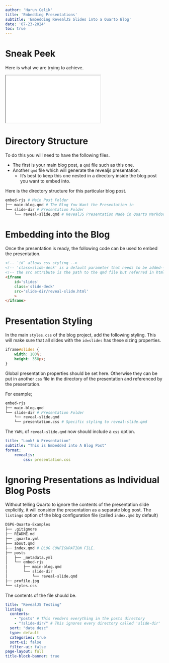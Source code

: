 ```yaml
---
author: 'Harun Celik'
title: 'Embedding Presentations'
subtitle: 'Embedding RevealJS Slides into a Quarto Blog'
date: '07-23-2024'
toc: true
---
```


# Sneak Peek

Here is what we are trying to achieve.

```{=html}
<iframe 
    id='slides' 
    class='slide-deck'
    src='slide-dir/reveal-slide.html' 
    >
</iframe>
```

# Directory Structure

To do this you will need to have the following files. 

* The first is your main blog post, a `qmd` file such as this one. 
* Another `qmd` file which will generate the revealjs presentation. 
    - It's best to keep this one nested in a directory inside the blog post you want to embed into.

Here is the directory structure for this particular blog post.

```bash
embed-rjs # Main Post Folder
├── main-blog.qmd # The Blog You Want the Presentation in
└── slide-dir # Presentation Folder
    └── reveal-slide.qmd # RevealJS Presentation Made in Quarto Markdown
```

# Embedding into the Blog

Once the presentation is ready, the following code can be used to embed the presentation.

```html
<!-- `id` allows css styling -->
<!-- 'class=slide-deck' is a default parameter that needs to be added-->
<!-- the src attribute is the path to the qmd file but referred in html-->
<iframe 
    id='slides' 
    class='slide-deck'
    src='slide-dir/reveal-slide.html' 
    >
</iframe>
```

# Presentation Styling

In the main `styles.css` of the blog project, add the following styling. This will make sure that all slides with the `id=slides` has these sizing properties.

```css
iframe#slides {
    width: 100%;
    height: 350px;
}
```

Global presentation properties should be set here. Otherwise they can be put in another `css` file in the directory of the presentation and referenced by the presentation.

For example;

```bash
embed-rjs 
├── main-blog.qmd 
└── slide-dir # Presentation Folder
    └── reveal-slide.qmd 
    └── presentation.css # Specific styling to reveal-slide.qmd 
```

The `YAML` of `reveal-slide.qmd` now should include a `css` option. 
```yaml
title: "Look! A Presentation"
subtitle: "This is Embedded into A Blog Post"
format: 
    revealjs:
        css: presentation.css

```

# Ignoring Presentations as Individual Blog Posts

Without telling Quarto to ignore the contents of the presentation slide explicitly, it will consider the presentation as a separate blog post. The `listings` option of the blog configuration file (called `index.qmd` by default)

```bash
DSPG-Quarto-Examples
├── .gitignore
├── README.md
├── _quarto.yml
├── about.qmd
├── index.qmd # BLOG CONFIGURATION FILE.
├── posts
│   ├── _metadata.yml
│   └── embed-rjs
│       ├── main-blog.qmd
│       └── slide-dir
│           └── reveal-slide.qmd
├── profile.jpg
└── styles.css
```

The contents of the file should be.

```yaml
title: "RevealJS Testing"
listing:
  contents: 
    - "posts" # This renders everything in the posts directory
    - "!slide-dir/" # This ignores every directory called 'slide-dir'
  sort: "date desc"
  type: default
  categories: true
  sort-ui: false
  filter-ui: false
page-layout: full
title-block-banner: true
```
